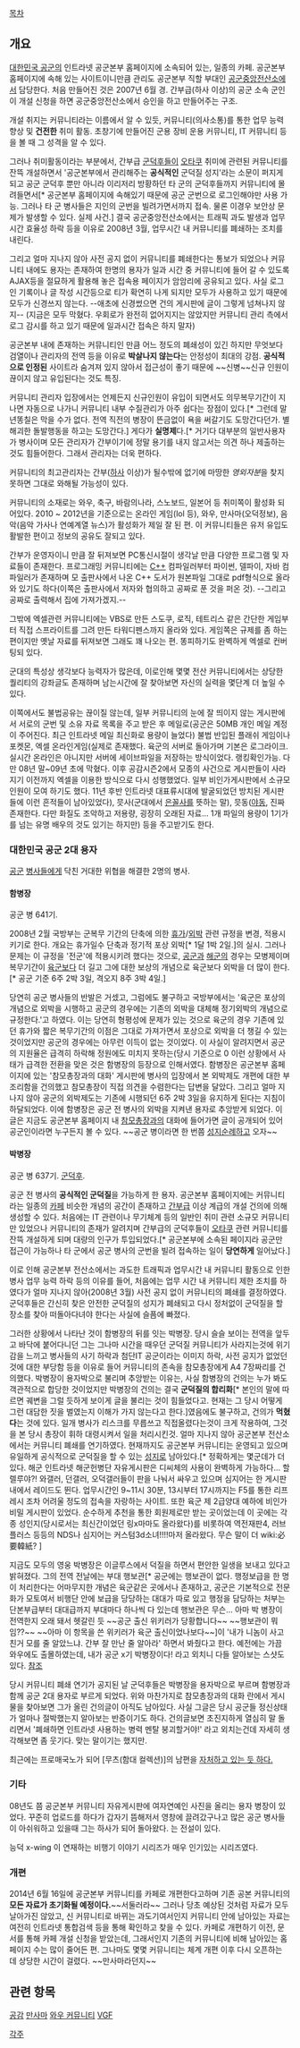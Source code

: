 [[목차]]

== 개요 ==
[[대한민국 공군]]의 인트라넷 공군본부 홈페이지에 소속되어 있는, 일종의 카페. 공군본부 홈페이지에 속해 있는 사이트이니만큼 관리도 공군본부 직할 부대인 [[공군중앙전산소]]에서 담당한다. 처음 만들어진 것은 2007년 6월 경. 간부급(하사 이상)의 공군 소속 군인이 개설 신청을 하면 공군중앙전산소에서 승인을 하고 만들어주는 구조.

개설 취지는 커뮤니티라는 이름에서 알 수 있듯, 커뮤니티(의사소통)를 통한 업무 능력 향상 및 '''건전한''' 취미 활동. 초창기에 만들어진 군용 장비 운용 커뮤니티, IT 커뮤니티 등을 볼 때 그 성격을 알 수 있다.

그러나 취미활동이라는 부분에서, 간부급 [[군덕후]]들이 [[오타쿠]] 취미에 관련된 커뮤니티를 잔뜩 개설하면서 '공군본부에서 관리해주는 '''공식적인''' 군덕질 성지'라는 소문이 퍼지게 되고 공군 군덕후 뿐만 아니라 이리저리 방황하던 타 군의 군덕후들까지 커뮤니티에 몰려들면서[* 공군본부 홈페이지에 속해있기 때문에 공군 군번으로 로그인해야만 사용 가능. 그러나 타 군 병사들은 지인의 군번을 빌려가면서까지 접속. 물론 이경우 보안상 문제가 발생할 수 있다. 실제 사건.] 결국 공군중앙전산소에서는 트래픽 과도 발생과 업무시간 효율성 하락 등을 이유로 2008년 3월, 업무시간 내 커뮤니티를 폐쇄하는 조치를 내린다. 

그리고 얼마 지나지 않아 사전 공지 없이 커뮤니티를 폐쇄한다는 통보가 되었으나 커뮤니티 내에도 용자는 존재하여 한명의 용자가 일과 시간 중 커뮤니티에 들어 갈 수 있도록 AJAX등을 절묘하게 활용해 놓은 접속용 페이지가 암암리에 공유되고 있다. 사실 로그인 기록이나 글 작성 시간등으로 티가 확연히 나게 되지만 모두가 사용하고 있기 때문에 모두가 신경쓰지 않는다. --애초에 신경썼으면 건의 게시판에 글이 그렇게 넘쳐나지 않지-- 
(지금은 모두 막혔다. 우회로가 완전히 없어지지는 않았지만 커뮤니티 관리 측에서 로그 감시를 하고 있기 때문에 일과시간 접속은 하지 말자)

공군본부 내에 존재하는 커뮤니티인 만큼 어느 정도의 폐쇄성이 있긴 하지만 무엇보다 검열이나 관리자의 전역 등을 이유로 '''박살나지 않는다'''는 안정성이 최대의 강점. '''공식적으로 인정된''' 사이트라 숨겨져 있지 않아서 접근성이 좋기 때문에 ~~신병~~신규 인원이 끊이지 않고 유입된다는 것도 특징.

커뮤니티 관리자 입장에서는 언제든지 신규인원이 유입이 되면서도 의무복무기간이 지나면 자동으로 나가니 커뮤니티 내부 수질관리가 아주 쉽다는 장점이 있다.[* 그런데 말년똥칠은 막을 수가 없다. 전역 직전의 병장이 뜬금없이 욕을 써갈기도 도망간다던가. 별 해괴한 돌발행동을 하고는 도망간다.] 게다가 '''실명제'''다.[* 거기다 대부분의 일반사용자가 병사이며 모든 관리자가 간부이기에 정말 용기를 내지 않고서는 의견 하나 제출하는것도 힘들어한다. 그래서 관리자는 더욱 편하다.

커뮤니티의 최고관리자는 간부([[하사]] 이상)가 될수밖에 없기에 마땅한 ''영외자분''을 찾지 못하면 그대로 와해될 가능성이 있다.

커뮤니티의 소재로는 와우, 축구, 바람의나라, 스노보드, 일본어 등 취미쪽이 활성화 되어있다. 2010 ~ 2012년을 기준으로는 온라인 게임(lol 등), 와우, 만사마(오덕정보), 음악(음악 가사나 연예계열 뉴스)가 활성화가 제일 잘 된 편. 이 커뮤니티들은 유저 유입도 활발한 편이고 정보의 공유도 잘되고 있다.

간부가 운영자이니 만큼 잘 뒤져보면 PC통신시절이 생각날 만큼 다양한 프로그램 및 자료들이 존재한다. 프로그래밍 커뮤니티에는 [[C++]] 컴파일러부터 파이썬, 델파이, 자바 컴파일러가 존재하며 모 출판사에서 나온 C++ 도서가 원본파일 그대로 pdf형식으로 올라와 있기도 하다(이쪽은 출판사에서 저자와 협의하고 공짜로 푼 것을 퍼온 것). --그리고 공짜로 출력해서 집에 가져가겠지.--

그밖에 엑셀관련 커뮤니티에는 VBS로 만든 스도쿠, 로직, 테트리스 같은 간단한 게임부터 직접 스프라이트를 그려 만든 타워디펜스까지 올라와 있다. 게임쪽은 규제를 좀 하는편이지만 옛날 자료를 뒤져보면 그래도 꽤 나오는 편. 똥피하기도 완벽하게 엑셀로 컨버팅되 있다.

군대의 특성상 생각보다 능력자가 많은데, 이로인해 몇몇 전산 커뮤니티에서는 상당한 퀄리티의 강좌글도 존재하며 남는시간에 잘 찾아보면 자신의 실력을 몇단계 더 높일 수 있다.

이쪽에서도 불법공유는 끊이질 않는데, 일부 커뮤니티의 눈에 잘 띄이지 않는 게시판에서 서로의 군번 및 소유 자료 목록을 주고 받은 후 메일로(공군은 50MB 개인 메일 계정이 주어진다. 최근 인트라넷 메일 최신화로 용량이 늘었다) 불법 반입된 플래쉬 게임이나 포켓몬, 엑셀 온라인게임(실제로 존재했다. 육군의 서버로 돌아가며 기본은 로그라이크. 실시간 온라인은 아니지만 서버에 세이브파일을 저장하는 방식이었다. 랭킹확인가능. 다만 08년 말~09년 초에 막혔다. 이후 공감시즌2에서 모종의 사건으로 게시판들이 사라지기 이전까지 엑셀을 이용한 방식으로 다시 성행했었다. 일부 비인가게시판에서 소규모인원이 모여 하기도 했다. 11년 후반 인트라넷 대표류시대에 발굴되었던 방치된 게시판들에 이런 흔적들이 남아있었다), 믓사(군대에서 [[은꼴사]]를 뜻하는 말), 믓동([[야동]], 진짜 존재한다. 다만 화질도 조악하고 저용량, 굉장히 오래된 자료… 1개 파일의 용량이 1기가를 넘는 유명 배우의 것도 있기는 하지만) 등을 주고받기도 한다.

=== 대한민국 공군 2대 용자 ===
[[공군]] [[병사]]들에게 닥친 거대한 위협을 해결한 2명의 병사. 

==== 함병장 ====

공군 병 641기. 

2008년 2월 국방부는 군복무 기간의 단축에 의한 [[휴가]]/[[외박]] 관련 규정을 변경, 적용시키기로 한다. 개요는 휴가일수 단축과 정기적 포상 외박[* 1달 1박 2일.]의 실시. 그러나 문제는 이 규정을 '전군'에 적용시키려 했다는 것으로, [[공군]]과 [[해군]]의 경우는 모병제이며 복무기간이 [[육군]]보다 더 길고 그에 대한 보상의 개념으로 육군보다 외박을 더 많이 한다.[* 공군 기준 6주 2박 3일, 격오지 8주 3박 4일.]

당연히 공군 병사들의 반발은 거셌고, 그럼에도 불구하고 국방부에서는 '육군은 포상의 개념으로 외박을 시행하고 공군의 경우에는 기존의 외박을 대체해 정기외박의 개념으로 규정한다.'고 하였다. 이는 당연히 형평성에 문제가 있는 것으로 육군의 경우 기존에 있던 휴가와 짧은 복무기간의 이점은 그대로 가져가면서 포상으로 외박을 더 챙길 수 있는 것이었지만 공군의 경우에는 아무런 이득이 없는 것이었다. 이 사실이 알려지면서 공군의 지원율은 급격히 하락해 정원에도 미치지 못하는(당시 기준으로 0
이런 상황에서 사태가 급격한 전환을 맞은 것은 함병장의 등장으로 인해서였다. 함병장은 공군본부 홈페이지에 있는 '참모총장과의 대화' 게시판에 병사의 입장에서 본 외박제도 개편에 대한 부조리함을 건의했고 참모총장이 직접 의견을 수렴한다는 답변을 달았다. 그리고 얼마 지나지 않아 공군의 외박제도는 기존에 시행되던 6주 2박 3일을 유지하게 된다는 지침이 하달되었다. 이에 함병장은 공군 전 병사의 외박을 지켜낸 용자로 추앙받게 되었다. 이 글은 지금도 공군본부 홈페이지 내 [[참모총장]]과의 대화에 들어가면 글이 공개되어 있어 공군인이라면 누구든지 볼 수 있다. ~~공군 병이라면 한 번쯤 [[성지순례]]하고 오자~~

==== 박병장 ====

공군 병 637기. [[군덕후]].

공군 전 병사의 '''공식적인 군덕질'''을 가능하게 한 용자. 공군본부 홈페이지에는 커뮤니티라는 일종의 [[카페]] 비슷한 개념의 공간이 존재하고 [[간부]]급 이상 계급의 개설 건의에 의해 생성할 수 있다. 처음에는 IT 관련이나 무기체계 등의 일반인 취미 관련 소규모 커뮤니티만 있었으나 커뮤니티의 존재가 알려지며 간부급의 군덕후들이 [[오타쿠]] 관련 커뮤니티를 잔뜩 개설하게 되며 대량의 인구가 투입되었다.[* 공군본부에 소속된 페이지라 공군만 접근이 가능하나 타 군에서 공군 병사의 군번을 빌려 접속하는 일이 '''당연하게''' 일어났다.]

이로 인해 공군본부 전산소에서는 과도한 트래픽과 업무시간 내 커뮤니티 활동으로 인한 병사 업무 능력 하락 등의 이유를 들어, 처음에는 업무 시간 내 커뮤니티 제한 조치를 하였다가 얼마 지나지 않아(2008년 3월) 사전 공지 없이 커뮤니티의 폐쇄를 결정하였다. 군덕후들은 간신히 찾은 안전한 군덕질의 성지가 폐쇄되고 다시 정처없이 군덕질을 할 장소를 찾아 떠돌아다녀야 한다는 사실에 슬픔에 빠졌다. 

그러한 상황에서 나타난 것이 함병장의 뒤를 잇는 박병장. 당시 슬슬 보이는 전역을 앞두고 바닥에 붙어다니던 그는 그나마 시간을 때우던 군덕질 커뮤니티가 사라지는것에 위기감을 느끼고 병사들의 사기 하락과 첨단IT 공군이라는 이미지 하락, 사전 공지가 없었던 것에 대한 부당함 등을 이유로 들어 커뮤니티의 존속을 참모총장에게 A4 7장짜리를 건의했다. 박병장이 용자박으로 불리며 추앙받는 이유는, 사실 함병장의 건의는 누가 봐도 객관적으로 합당한 것이었지만 박병장의 건의는 결국 '''군덕질의 합리화'''[* 본인의 말에 따르면 궤변을 그럴 듯하게 보이게 글을 불리는 것이 힘들었다고. 현재는 그 당시 어떻게 그런 대담한 짓을 벌였는지 이해가 가지 않는다고 한다.]였음에도 불구하고, 건의가 '''먹혔다'''는 것에 있다. 일개 병사가 리스크를 무릅쓰고 직접올렸다는것이 크게 작용하여, 그것을 본 당시 총장이 휘하 대령시켜서 일을 처리시킨것. 얼마 지나지 않아 공군본부 전산소에서는 커뮤니티 폐쇄를 연기하였다. 현재까지도 공군본부 커뮤니티는 운영되고 있으며 유일하게 공식적으로 군덕질을 할 수 있는 [[성지]]로 남아있다.[* 정확하게는 몇군데가 더 있다. 해군 인트라넷 해군헌병단 자유게시판은 디씨체의 사용이 완벽하게 가능하다… 할렐루야?! 와갤러, 던갤러, 오덕갤러들이 판을 나눠서 싸우고 있으며 심지어는 한 게시판 내에서 레이드도 뛴다. 업무시간인 9~11시 30분, 13시부터 17시까지는 F5를 통한 리프레시 조차 어려울 정도의 접속을 자랑하는 사이트. 또한 육군 제 2급양대 예하에 비인가 비밀 게시판이 있었다. 순수하게 추천을 통한 회원제로만 받는 곳이었는데 이 곳에는 각종 성인지(당시로서는 최신간이었던 링x마마도 올라왔다)를 비롯하여 역전재판4, 러브플러스 등등의 NDS나 심지어는 커스텀3d소녀!!!!마저 올라왔다. 무슨 말이 더 wiki:必要韓紙? ] 

지금도 모두의 영웅 박병장은 이글루스에서 덕질을 하면서 편안한 일생을 보내고 있다고 밝혀졌다. 그의 전역 전날에는 부대 행보관[* 공군에는 행보관이 없다. 행정보급을 한 명이 처리한다는 어마무지한 개념은 육군같은 곳에서나 존재하고, 공군은 기본적으로 전문화가 모토여서 비행단 안에 보급을 당당하는 대대가 따로 있고 행정을 담당하는 처부는 단본부급부터 대대급까지 부대마다 하나씩 다 있는데 행보관은 무슨… 아마 박 병장이 전역한지 오래 돼서 헷갈린 듯 ~~공군 출신 위키러가 당황합니다~~ ~~행보관이 뭐임??~~ ~~아마 이 항목을 쓴 위키러가 육군 출신이었나보다~~]이 '내가 니놈이 사고친거 모를 줄 알았느냐. 간부 잘 만난 줄 알아라' 하면서 봐줬다고 한다. 예전에는 가끔 와우에도 출몰하였는데, 내가 공군 x기 박병장이다! 라고 외치니 다들 알아보는 스샷도 있다. [http://altear.egloos.com/4985674 참조]

당시 커뮤니티 폐쇄 연기가 공지된 날 군덕후들은 박병장을 용자박으로 부르며 함병장과 함께 공군 2대 용자로 부르게 되었다. 위와 마찬가지로 참모총장과의 대화 란에서 게시물을 찾아보면 그가 올린 건의글이 아직도 남아있다. 사실 그글은 당시 공군들 정신상태가 얼마나 절박했는지 알아보는 반증이기도 하다. 건의글보면 초진지하게 열심히 말 돌리면서 '폐쇄하면 인트라넷 사용하는 병력 멘탈 붕괴할거야!' 라고 외치는건데 자세히 생각해보면 좀 웃기다. 맞는 말이기는 했지만.

최근에는 프로매국노가 되어 [무츠(함대 컬렉션)]의 남편을 [http://gall.dcinside.com/board/view/?id=kancolle&no=1211910&page=1&exception_mode=recommend&search_pos=-1211471&s_type=search_all&s_keyword=%EB%AC%B4%EC%B8%A0 자처하고 있는 듯 하다.]

=== 기타 ===
08년도 쯤 공군본부 커뮤니티 자유게시판에 여자연예인 사진을 올리는 용자 병장이 있었다. 꾸준히 업로드를 하다가 갑자기 뜸해저서 영창에 끌려갔구나고 많은 공군 병사들이 아쉬워하고 있을때 그는 하사가 되어 돌아왔다. 는 전설이 있다.

능덕 x-wing 이 연재하는 비행기 이야기 시리즈가 매우 인기있는 시리즈였다.

=== 개편 ===
2014년 6월 16일에 공군본부 커뮤니티를 카페로 개편한다고하며 기존 공본 커뮤니티의 '''모든 자료가 초기화될 예정이다.'''~~서둘러라~~
그러나 당초 예상된 것처럼 자료가 모두 날아가진 않았고, 신 커뮤니티로 바뀌는 과도기여서인지 커뮤니티 안에 남아있는 자료는 여전히 인트라넷 통합검색 등을 통해 확인하고 찾을 수 있다. 카페로 개편하기 이전, 문서를 통해 카페 개설 신청을 받았는데, 그래서인지 기존의 커뮤니티에 비해 남아있는 홈페이지 수는 많이 줄어든 편. 그나마도 몇몇 커뮤니티는 체계 개편 이후 다시 오픈하는 데 상당한 시간이 걸렸다. ~~만사마라던지~~

== 관련 항목 ==
[[공감]]
[[만사마]]
[[와우 커뮤니티]]
[[VGF]]


[[각주]]
